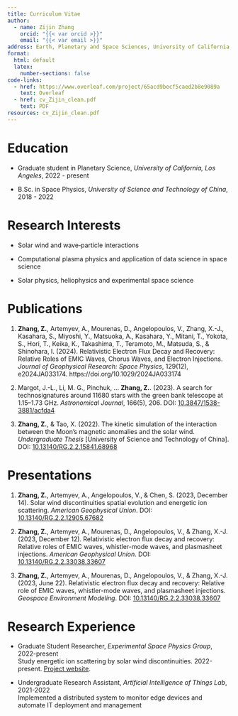 ```yaml
---
title: Curriculum Vitae
author: 
  - name: Zijin Zhang
    orcid: "{{< var orcid >}}"
    email: "{{< var email >}}"
address: Earth, Planetary and Space Sciences, University of California, Los Angeles, CA 90095
format:
  html: default
  latex:
    number-sections: false
code-links:
  - href: https://www.overleaf.com/project/65acd9becf5caed2b8e9089a
    text: Overleaf
  - href: cv_Zijin_clean.pdf
    text: PDF
resources: cv_Zijin_clean.pdf
---
```


\begin{center}
    \textbf{\Large {{< meta author >}}} \\ \vspace{5pt}
    % \seticon{faPhone} \ \small XXX-XXX-XXXX \quad
    Email: \href{mailto:{{< var email >}}}{zijin@ucla.edu} \quad
    Website: \href{https://beforerr.github.io/beforerr/docs/research/}{beforerr.github.io}
\end{center}


# Education

- Graduate student in Planetary Science, *University of California, Los Angeles*, 2022 - present

- B.Sc. in Space Physics<!--  and B.Eng. in Computer Science -->, *University of Science and Technology of China*, 2018 - 2022


# Research Interests

- Solar wind and wave‑particle interactions

- Computational plasma physics and application of data science in space science

- Solar physics, heliophysics and experimental space science

# Publications

1. **Zhang, Z.**, Artemyev, A., Mourenas, D., Angelopoulos, V., Zhang, X.-J., Kasahara, S., Miyoshi, Y., Matsuoka, A., Kasahara, Y., Mitani, T., Yokota, S., Hori, T., Keika, K., Takashima, T., Teramoto, M., Matsuda, S., & Shinohara, I. (2024). Relativistic Electron Flux Decay and Recovery: Relative Roles of EMIC Waves, Chorus Waves, and Electron Injections. *Journal of Geophysical Research: Space Physics*, 129(12), e2024JA033174. https://doi.org/10.1029/2024JA033174

1. Margot, J.-L., Li, M. G., Pinchuk, … **Zhang, Z.**. (2023). A search for technosignatures around 11680 stars with the green bank telescope at 1.15–1.73 GHz. *Astronomical Journal*, 166(5), 206. DOI: [10.3847/1538-3881/acfda4](https://doi.org/10.3847/1538-3881/acfda4)

1. **Zhang, Z.**, & Tao, X. (2022). The kinetic simulation of the interaction between the Moon’s magnetic anomalies and the solar wind. *Undergraduate Thesis* [University of Science and Technology of China]. DOI: [10.13140/RG.2.2.15841.68968](http://dx.doi.org/10.13140/RG.2.2.15841.68968)


# Presentations

1. **Zhang, Z.**, Artemyev, A., Angelopoulos, V., & Chen, S. (2023, December 14). Solar wind discontinuities spatial evolution and energetic ion scattering. *American Geophysical Union*. DOI: [10.13140/RG.2.2.12905.67682](https://doi.org/10.13140/RG.2.2.12905.67682)

1. **Zhang, Z.**, Artemyev, A., Mourenas, D., Angelopoulos, V., & Zhang, X.-J. (2023, December 12). Relativistic electron flux decay and recovery: Relative roles of EMIC waves, whistler-mode waves, and plasmasheet injections. *American Geophysical Union*. DOI: [10.13140/RG.2.2.33038.33607](https://doi.org/10.13140/RG.2.2.33038.33607)

1. **Zhang, Z.**, Artemyev, A., Mourenas, D., Angelopoulos, V., & Zhang, X.-J. (2023, June 22). Relativistic electron flux decay and recovery: Relative role of EMIC waves, whistler-mode waves, and plasmasheet injections. *Geospace Environment Modeling*. DOI: [10.13140/RG.2.2.33038.33607](http://dx.doi.org/10.13140/RG.2.2.33038.33607)

# Research Experience

- Graduate Student Researcher, *Experimental Space Physics Group*, 2022-present\
Study energetic ion scattering by solar wind discontinuities. 2022-present. [Project website](https://beforerr.github.io/ion_scattering_by_SWD).

- Undergraduate Research Assistant, *Artificial Intelligence of Things Lab*, 2021-2022\
Implemented a distributed system to monitor edge devices and automate IT deployment and management 